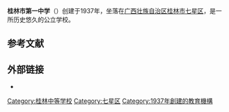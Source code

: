 {{Infobox School
| name        = 桂林市第一中学
| other_name  =
| motto       = 修身、明理、励志、成学<ref>{{cite web|url=http://www.glsyz.cn/page/service/feature.php|title=桂林一中校训、校风、教风、学风|accessdate=2019-09-17|archive-date=2019-07-17|archive-url=https://web.archive.org/web/20190717073627/http://www.glsyz.cn/page/service/feature.php|dead-url=no}}</ref>
| image       = 桂林市第一中学校门.jpg
| established = 1937年
| type        = 公立中学
| principal   = 汪松
| staff       = 188
| students    = 2332
| area        = 80 [[亩|亩]]
| address     = {{flagicon|CHN}}[[中华人民共和国|中国]][[广西壮族自治区|广西]][[桂林市|桂林市]][[七星区|七星区]]骖鸾路5号
| coordinates = {{coord|25.2601|110.3112|type:edu_region:CN_source:GoogleMaps|display=title,inline}}
| website     = {{URL|http://www.glsyz.cn/}}
|logo = Logo of Guilin No.1 Middle School.jpg
}}

'''桂林市第一中学'''（{{lang-en|Guilin No.1 Middle School}}）创建于1937年，坐落在[[广西壮族自治区|广西壮族自治区]][[桂林市|桂林市]][[七星区|七星区]]，是一所历史悠久的公立学校。

== 参考文献 ==
{{reflist}}

== 外部链接 ==

* {{URL|http://www.glsyz.cn/|桂林市第一中学}}
{{学校小作品}}
[[Category:桂林中等学校|Category:桂林中等学校]]
[[Category:七星区|Category:七星区]]
[[Category:1937年創建的教育機構|Category:1937年創建的教育機構]]
